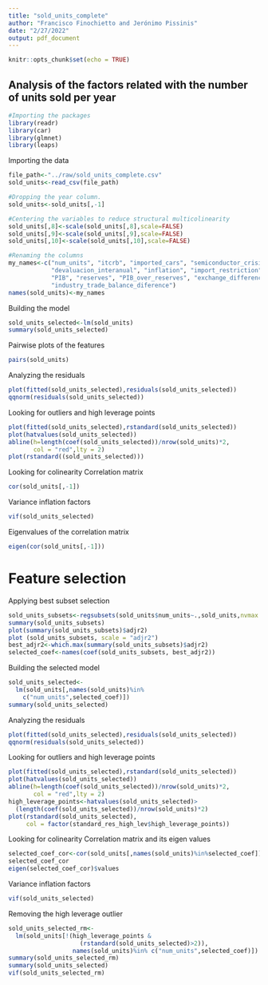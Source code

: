 ```yaml
---
title: "sold_units_complete"
author: "Francisco Finochietto and Jerónimo Pissinis"
date: "2/27/2022"
output: pdf_document
---
```


```r
knitr::opts_chunk$set(echo = TRUE)
```

## Analysis of the factors related with the number of units sold per year

```r
#Importing the packages
library(readr)
library(car)
library(glmnet)
library(leaps)
```


Importing the data
```r
file_path<-"../raw/sold_units_complete.csv"
sold_units<-read_csv(file_path)

#Dropping the year column.
sold_units<-sold_units[,-1]

#Centering the variables to reduce structural multicolinearity
sold_units[,8]<-scale(sold_units[,8],scale=FALSE)
sold_units[,9]<-scale(sold_units[,9],scale=FALSE)
sold_units[,10]<-scale(sold_units[,10],scale=FALSE)

#Renaming the columns
my_names<-c("num_units", "itcrb", "imported_cars", "semiconductor_crisis",
            "devaluacion_interanual", "inflation", "import_restriction",
            "PIB", "reserves", "PIB_over_reserves", "exchange_difference",
            "industry_trade_balance_diference")
names(sold_units)<-my_names
```


Building the model
```r
sold_units_selected<-lm(sold_units)
summary(sold_units_selected)
```


Pairwise plots of the features
```r
pairs(sold_units)
```

Analyzing the residuals
```r
plot(fitted(sold_units_selected),residuals(sold_units_selected))
qqnorm(residuals(sold_units_selected))
```


Looking for outliers and high leverage points
```r
plot(fitted(sold_units_selected),rstandard(sold_units_selected))
plot(hatvalues(sold_units_selected))
abline(h=length(coef(sold_units_selected))/nrow(sold_units)*2, 
       col = "red",lty = 2)
plot(rstandard((sold_units_selected)))
```


Looking for colinearity
Correlation matrix
```r
cor(sold_units[,-1])
```

Variance inflation factors
```r
vif(sold_units_selected)
```

Eigenvalues of the correlation matrix
```r
eigen(cor(sold_units[,-1]))
```

# Feature selection
Applying best subset selection
```r
sold_units_subsets<-regsubsets(sold_units$num_units~.,sold_units,nvmax = 12)
summary(sold_units_subsets)
plot(summary(sold_units_subsets)$adjr2)
plot (sold_units_subsets, scale = "adjr2")
best_adjr2<-which.max(summary(sold_units_subsets)$adjr2)
selected_coef<-names(coef(sold_units_subsets, best_adjr2))
```

Building the selected model
```r
sold_units_selected<-
  lm(sold_units[,names(sold_units)%in%
    c("num_units",selected_coef)])
summary(sold_units_selected)
```


Analyzing the residuals
```r
plot(fitted(sold_units_selected),residuals(sold_units_selected))
qqnorm(residuals(sold_units_selected))
```

Looking for outliers and high leverage points
```r
plot(fitted(sold_units_selected),rstandard(sold_units_selected))
plot(hatvalues(sold_units_selected))
abline(h=length(coef(sold_units_selected))/nrow(sold_units)*2, 
       col = "red",lty = 2)
high_leverage_points<-hatvalues(sold_units_selected)>
  (length(coef(sold_units_selected))/nrow(sold_units)*2)
plot(rstandard(sold_units_selected), 
     col = factor(standard_res_high_lev$high_leverage_points))
```

Looking for colinearity
Correlation matrix and its eigen values
```r
selected_coef_cor<-cor(sold_units[,names(sold_units)%in%selected_coef])
selected_coef_cor
eigen(selected_coef_cor)$values
```

Variance inflation factors
```r
vif(sold_units_selected)
```

Removing the high leverage outlier
```r
sold_units_selected_rm<-
  lm(sold_units[!(high_leverage_points &
                    (rstandard(sold_units_selected)>2)),
                  names(sold_units)%in% c("num_units",selected_coef)])
summary(sold_units_selected_rm)
summary(sold_units_selected)
vif(sold_units_selected_rm)
```
